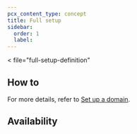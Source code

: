 ```yaml
---
pcx_content_type: concept
title: Full setup
sidebar:
  order: 1
  label: 
---
```



< file="full-setup-definition"

## How to

For more details, refer to [Set up a  domain](/dns/zone-setups/setup/setup/).

## Availability

<FeatureTable id="dns.full_setup" />

